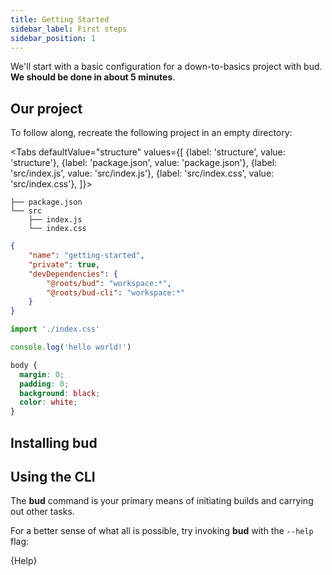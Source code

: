 ```yaml
---
title: Getting Started
sidebar_label: First steps
sidebar_position: 1
---
```



We'll start with a basic configuration for a down-to-basics project with bud. **We should be done in about 5 minutes**.

## Our project

To follow along, recreate the following project in an empty directory:

<Tabs
  defaultValue="structure"
  values={[
    {label: 'structure', value: 'structure'},
    {label: 'package.json', value: 'package.json'},
    {label: 'src/index.js', value: 'src/index.js'},
    {label: 'src/index.css', value: 'src/index.css'},
  ]}>

  <TabItem value="structure">

  ```shell title='$ tree -I node_modules'
  ├── package.json
  └── src
      ├── index.js
      └── index.css
  ```

  </TabItem>
  <TabItem value="package.json">

  ```json title='package.json'
  {
      "name": "getting-started",
      "private": true,
      "devDependencies": {
          "@roots/bud": "workspace:*",
          "@roots/bud-cli": "workspace:*"
      }
  }
  ```

  </TabItem>
  <TabItem value="src/index.js">

  ```js title='src/index.js'
  import './index.css'

  console.log('hello world!')
  ```

  </TabItem>
  <TabItem value="src/index.css">

  ```css title='src/index.css'
  body {
    margin: 0;
    padding: 0;
    background: black;
    color: white;
  }
  ```

  </TabItem>
</Tabs>

## Installing bud

<Installation />

## Using the CLI

The **bud** command is your primary means of initiating builds and carrying out other tasks.

For a better sense of what all is possible, try invoking **bud** with the `--help` flag:

<CodeBlock title='$ yarn bud --help'>{Help}</CodeBlock>
